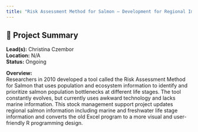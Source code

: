 ```yaml
---
title: "Risk Assessment Method for Salmon – Development for Regional Implementation"
---
```


## 🧬 Project Summary

**Lead(s):** Christina Czembor  
**Location:** N/A  
**Status:** Ongoing  

**Overview:**  
Researchers in 2010 developed a tool called the Risk Assessment Method for Salmon that uses population and ecosystem information to identify and prioritize salmon population bottlenecks at different life stages. The tool constantly evolves, but currently uses awkward technology and lacks marine information. This stock management support project updates regional salmon information including marine and freshwater life stage information and converts the old Excel program to a more visual and user-friendly R programming design.